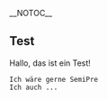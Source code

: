 __NOTOC__
== Test ==

Hallo, das ist ein Test!

{{BigWhoop}}

 Ich wäre gerne SemiPre
 Ich auch ...

{{RedirectMe}}
